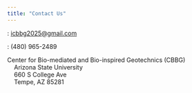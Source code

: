 ```yaml
---
title: "Contact Us"
---
```



<i class="bi bi-envelope-fill"></i>: <icbbg2025@gmail.com>

<i class="bi bi-telephone-fill"></i>: (480) 965-2489

<i class="bi bi-geo-alt-fill"></i> Center for Bio-mediated and Bio-inspired Geotechnics (CBBG)  
&nbsp;&nbsp;&nbsp;&nbsp;Arizona State University  
&nbsp;&nbsp;&nbsp;&nbsp;660 S College Ave  
&nbsp;&nbsp;&nbsp;&nbsp;Tempe, AZ 85281
